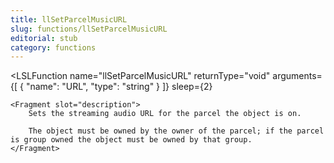 ```yaml
---
title: llSetParcelMusicURL
slug: functions/llSetParcelMusicURL
editorial: stub
category: functions
---
```


<LSLFunction
	name="llSetParcelMusicURL"
	returnType="void"
	arguments={[
	{
		"name": "URL",
		"type": "string"
	}
]}
	sleep={2}
>
	<Fragment slot="description">
		Sets the streaming audio URL for the parcel the object is on.
		
		The object must be owned by the owner of the parcel; if the parcel is group owned the object must be owned by that group.
	</Fragment>
</LSLFunction>
